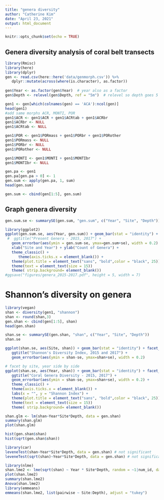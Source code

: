 ```yaml
---
title: "genera diversity"
author: "Catherine Kim"
date: "April 23, 2021"
output: html_document
---
```


```r
knitr::opts_chunk$set(echo = TRUE)
```

## Genera diversity analysis of coral belt transects 

```r
library(Rmisc)
library(here)
library(dplyr)
gen <- read.csv(here::here('data/genmorph.csv')) %>% 
   dplyr::mutate(across(where(is.character), as.factor))
   
gen$Year <- as.factor(gen$Year)  # year also as a factor
gen$Depth <- relevel(gen$Depth, ref = "5m")  # relevel so depth goes 5 then 10 m
```

```r
gen1 <- gen[which(colnames(gen) == 'ACA'):ncol(gen)]
head(gen1)
#add same morphs ACR, MONTI, POR
gen1$ACR <- gen1$ACR + gen1$ACRtab + gen1$ACRbr
gen1$ACRbr <- NULL
gen1$ACRtab <- NULL

gen1$POR <- gen1$PORmass + gen1$PORbr + gen1$PORother
gen1$PORmass <- NULL
gen1$PORbr <- NULL
gen1$PORother <- NULL

gen1$MONTI <- gen1$MONTI + gen1$MONTIbr
gen1$MONTIbr <- NULL

gen.pa <- gen1
gen.pa[gen.pa > 0] <- 1
gen.sum <- apply(gen.pa, 1, sum)
head(gen.sum)

gen.sum <- cbind(gen[1:5], gen.sum)
```

## Graph genera diversity

```r
gen.sum.se <- summarySE(gen.sum, "gen.sum", c("Year", "Site", "Depth"))

library(ggplot2)
ggplot(gen.sum.se, aes(Year, gen.sum)) + geom_bar(stat = "identity") + facet_grid(Depth~Site, switch = "x") +
 #  ggtitle("Present Genera - 2015, 2017") +
   geom_errorbar(aes(ymin = gen.sum-se, ymax=gen.sum+se), width = 0.2) +
   xlab("Site and Year") + ylab("Count of Genera") +
   theme_classic() +
      theme(axis.ticks.x = element_blank()) +
   theme(plot.title = element_text("sans", "bold",color = "black", 25)) +
   theme(text = element_text(size = 15)) 
   theme( strip.background= element_blank())
#ggsave("figures/genera_2015-2017.pdf", height = 5, width = 7)
```

# Shannon's diversity on genera
```r
library(vegan)
shan <- diversity(gen1, "shannon")
shan <- round(shan,3)
gen.shan <- cbind(gen[1:5], shan)
head(gen.shan)
```

```r
shan.se <- summarySE(gen.shan, "shan", c("Year", "Site", "Depth"))
shan.se

ggplot(shan.se, aes(Site, shan)) + geom_bar(stat = "identity") + facet_grid(Depth~Year) +
   ggtitle("Shannon's Diversity Index, 2015 and 2017") +
   geom_errorbar(aes(ymin = shan-se, ymax=shan+se), width = 0.2)

# facet by site, year side by side
ggplot(shan.se, aes(Year, shan)) + geom_bar(stat = "identity") + facet_grid(Depth~Site, switch = "x") +
   ggtitle("Coral Genera Diversity - 2015, 2017") +
   geom_errorbar(aes(ymin = shan-se, ymax=shan+se), width = 0.2) +
   theme_classic() +
   theme(axis.ticks.x = element_blank()) +
   labs(x = "", y = "Shannon Index") +
   theme(plot.title = element_text("sans", "bold",color = "black", 25)) +
   theme(text = element_text(size = 15)) 
   theme( strip.background= element_blank())

```

```r
shan.glm <- lm(shan~Year*Site*Depth, data = gen.shan)
summary(shan.glm)
plot(shan.glm)
```
```r
hist(gen.shan$shan)
hist(sqrt(gen.shan$shan))

library(car)
leveneTest(shan~Year*Site*Depth, data = gen.shan) # not significant
leveneTest(sqrt(shan)~Year*Site*Depth, data = gen.shan) # not significant
```

```r
library(nlme)
shan.lme2 <- lme(sqrt(shan) ~ Year * Site*Depth, random = ~1|num_id, data = gen.sum, na.action = na.exclude)
plot(shan.lme2)
summary(shan.lme2)
Anova(shan.lme2)
library(emmeans)
emmeans(shan.lme2, list(pairwise ~ Site:Depth), adjust = "tukey")
```
